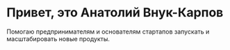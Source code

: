# Привет, это Анатолий Внук-Карпов

Помогаю предпринимателям и основателям стартапов запускать и масштабировать новые продукты. 
